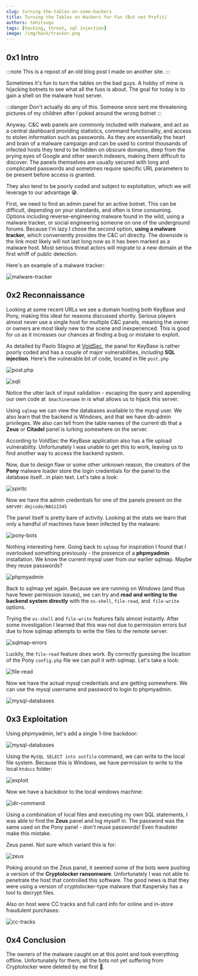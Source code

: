 ```yaml
---
slug: turning-the-tables-on-some-hackers
title: Turning the Tables on Hackers for Fun (But not Profit)
authors: tohitsugu
tags: [hacking, threat, sql injection]
image: /img/hack/tracker.png
---
```



## 0x1 Intro

:::note 
This is a repost of an old blog post I made on another site.
:::


Sometimes it's fun to turn the tables on the bad guys. A hobby of mine is hijacking botnets to see what all the fuss is about. The goal for today is to gain a shell on the malware host server.

:::danger
Don't actually do any of this. Someone once sent me threatening pictures of my children after I poked around the wrong botnet
:::

Anyway. C&C web panels are commonly included with malware, and act as a central dashboard providing statistics, command functionality, and access to stolen information such as passwords. As they are essentially the heart and brain of a malware campaign and can be used to control thousands of infected hosts they tend to be hidden on obscure domains, deep from the prying eyes of Google and other search indexers, making them difficult to discover. The panels themselves are usually secured with long and complicated passwords and sometimes require specific URL parameters to be present before access is granted.

They also tend to be poorly coded and subject to exploitation, which we will leverage to our advantage 😁. 

First, we need to find an admin panel for an active botnet. This can be difficult, depending on your standards, and often is time consuming. Options including reverse-engineering malware found in the wild, using a malware tracker, or social engineering someone on one of the underground forums. Because I'm lazy I chose the second option, **using a malware tracker**, which conveniently provides the C&C url directly. The downside is the link most likely will not last long now as it has been marked as a malware host. Most serious threat actors will migrate to a new domain at the first whiff of public detection.

Here's an example of a malware tracker: 

![malware-tracker](./img/hack/tracker.png)

## 0x2 Reconnaissance

Looking at some recent URLs we see a domain hosting both KeyBase and Pony, making this ideal for reasons discussed shortly. Serious players almost never use a single host for multiple C&C panels, meaning the owner or owners are most likely new to the scene and inexperienced. This is good for us as it increases our chances at finding a bug or mistake to exploit.

As detailed by Paolo Stagno at [VoidSec](https://voidsec.com/keybase-en/), the panel for KeyBase is rather poorly coded and has a couple of major vulnerabilities, *including* **SQL injection**.  Here's the vulnerable bit of code, located in file `post.php`

![post.php](./img/hack/post.png)

![sqli](./img/hack/sqli.png)


Notice the utter lack of input validation - escaping the query and appending our own code at` $machinename` in is what allows us to hijack this server.

Using `sqlmap` we can view the databases available to the mysql user. We also learn that the backend is Windows, and that we have db-admin privileges. We also can tell from the table names of the current db that a **Zeus** or **Citadel** panel is lurking somewhere on the server.

According to VoldSec the KeyBase application also has a file upload vulnerability. Unfortunately I was unable to get this to work, leaving us to find another way to access the backend system.

Now, due to design flaw or some other unknown reason, the creators of the **Pony** malware loader store the login credentials for the panel to the database itself...in plain text. Let's take a look:

![spiritc](./img/hack/spiritc.png)

Now we have the admin credentials for one of the panels present on the server: `dmjcode/NAS12345`

The panel itself is pretty bare of activity. Looking at the stats we learn that only a handful of machines have been infected by the malware:

![pony-bots](./img/hack/pony.png)

Nothing interesting here. Going back to `sqlmap` for inspiration I found that I overlooked something previously - the presence of a **phpmyadmin** installation. We know the current mysql user from our earlier sqlmap. Maybe they reuse passwords?

![phpmyadmin](./img/hack/phpmyadmin.png)


Back to sqlmap yet again. Because we are running on Windows (and thus have fewer permission issues), we can try and **read and writing to the backend system directly** with the `os-shell`, `file-read`, and` file-write` options.

Trying the `os-shell` and `file-write` features fails almost instantly. After some investigation I learned that this was not due to permission errors but due to how sqlmap attempts to write the files to the remote server.  

![sqlmap-errors](./img/hack/sqlmaperr.png)

Luckily, the `file-read` feature *does* work. By correctly guessing the location of the Pony `config.php` file we can pull it with sqlmap. Let's take a look:

![file-read](./img/hack/fileread.png)

Now we have the actual mysql credentials and are getting somewhere. We can use the mysql username and password to login to phpmyadmin. 

![mysql-databases](./img/hack/mysql.png)


## 0x3 Exploitation 

Using phpmyadmin, let's add a single 1-line backdoor:

![mysql-databases](./img/hack/mysql.png)

Using the `MySQL SELECT into outfile` command, we can write to the local file system. Because this is Windows, we have permission to write to the local `htdocs` folder:

![exploit](./img/hack/exploit.png)

Now we have a backdoor to the local windows machine:

![dir-command](./img/hack/dir.png)


Using a combination of local files and executing my own SQL statements, I was able to find the **Zeus** panel and log myself in. The password was the same used on the Pony panel - don't reuse passwords! Even fraudster make this mistake.

Zeus panel. Not sure which variant this is for: 

![zeus](./img/hack/zeus.png)


Poking around on the Zeus panel, it seemed some of the bots were pushing a version of the **Cryptolocker ransomware**. Unfortunately I was not able to penetrate the host that controlled this software. The good news is that they were using a version of cryptolocker-type malware that Kaspersky has a tool to decrypt files.

Also on host were CC tracks and full card info for online and in-store fraudulent purchases: 

![cc-tracks](./img/hack/tracks.png)

## 0x4 Conclusion 

The owners of the malware caught on at this point and took everything offline. Unfortunately for them, all the bots not yet suffering from Cryptolocker were deleted by me first 🤭.


